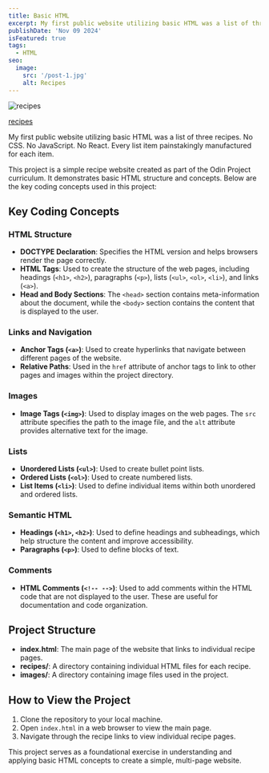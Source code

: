 ```yaml
---
title: Basic HTML
excerpt: My first public website utilizing basic HTML was a list of three recipes. No CSS. No JavaScript. No React. Every <li> painstakingly manufactured for each item. Can you imagine?
publishDate: 'Nov 09 2024'
isFeatured: true
tags:
  - HTML
seo:
  image:
    src: '/post-1.jpg'
    alt: Recipes
---
```


<Image src={postImage} alt="recipes" />

<a href="https://erikgrinn.github.io/odin-recipes/" target="_blank">recipes</a>

My first public website utilizing basic HTML was a list of three recipes. No CSS. No JavaScript. No React. Every list item painstakingly manufactured for each item.

This project is a simple recipe website created as part of the Odin Project curriculum. It demonstrates basic HTML structure and concepts. Below are the key coding concepts used in this project:

## Key Coding Concepts

### HTML Structure
- **DOCTYPE Declaration**: Specifies the HTML version and helps browsers render the page correctly.
- **HTML Tags**: Used to create the structure of the web pages, including headings (`<h1>`, `<h2>`), paragraphs (`<p>`), lists (`<ul>`, `<ol>`, `<li>`), and links (`<a>`).
- **Head and Body Sections**: The `<head>` section contains meta-information about the document, while the `<body>` section contains the content that is displayed to the user.

### Links and Navigation
- **Anchor Tags (`<a>`)**: Used to create hyperlinks that navigate between different pages of the website.
- **Relative Paths**: Used in the `href` attribute of anchor tags to link to other pages and images within the project directory.

### Images
- **Image Tags (`<img>`)**: Used to display images on the web pages. The `src` attribute specifies the path to the image file, and the `alt` attribute provides alternative text for the image.

### Lists
- **Unordered Lists (`<ul>`)**: Used to create bullet point lists.
- **Ordered Lists (`<ol>`)**: Used to create numbered lists.
- **List Items (`<li>`)**: Used to define individual items within both unordered and ordered lists.

### Semantic HTML
- **Headings (`<h1>`, `<h2>`)**: Used to define headings and subheadings, which help structure the content and improve accessibility.
- **Paragraphs (`<p>`)**: Used to define blocks of text.

### Comments
- **HTML Comments (`<!-- -->`)**: Used to add comments within the HTML code that are not displayed to the user. These are useful for documentation and code organization.

## Project Structure
- **index.html**: The main page of the website that links to individual recipe pages.
- **recipes/**: A directory containing individual HTML files for each recipe.
- **images/**: A directory containing image files used in the project.

## How to View the Project
1. Clone the repository to your local machine.
2. Open `index.html` in a web browser to view the main page.
3. Navigate through the recipe links to view individual recipe pages.

This project serves as a foundational exercise in understanding and applying basic HTML concepts to create a simple, multi-page website.
